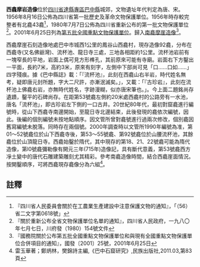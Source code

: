 {{msg:四川省文物保護單位
|名稱 = 南龕、北龕、西龕摩岩造像
|編號 = 39
|圖片 = 
|級別 = S01
|分類 = 
|時代 = [[唐代|唐代]]、[[宋代|宋代]]
|地点 = [[四川省|四川省]][[達縣專區|達縣專區]][[巴中縣|巴中縣]]城郊
|坐標 =
|登錄 = 1956年8月16日
}}
{{msg:四川省文物保護單位
|名稱 = 南龕、北龕、西龕摩崖造像
|編號 = 43
|圖片 = 
|級別 = S1
|分類 = 
|時代 = [[唐代|唐代]]、[[宋代|宋代]]
|地点 = [[四川省|四川省]][[巴中縣|巴中縣]]
|坐標 =
|登錄 = 1980年7月7日
}}
{{msg:四川省文物保護單位
|名稱 = [[水寧寺摩崖造像|水寧寺摩崖造像]]、西龕摩崖造像、[[北龕摩崖造像|北龕摩崖造像]]
|編號 = 合併-14
|圖片 = 
|級別 = 105
|分類 = 
|時代 = 隋至宋
|地点 = [[四川省|四川省]][[巴中市|巴中市]]
|坐標 =
|登錄 = 2001年6月25日
}}
'''西龕摩岩造像'''位於[[四川省|四川省]][[達縣專區|達縣專區]][[巴中縣|巴中縣]]城郊，文物遺址年代判定為唐、宋。1956年8月16日公佈為四川省第一批歷史及革命文物保護單位。1956年時存較完整者有北龕43龕<ref>『四川省人民委員會關於在工農業生產建設中注意保護文物的通知』，「（56）省二文字第0618號」</ref>，1980年7月7日公佈為四川省重新公布的第一批文物保護單位<ref>『關於重新公布全省文物保護單位名單的通知』，四川省人民政府，一九八〇年七月七日，川府發（1980）154號文件</ref>。2001年6月25日列為[[第五批全國重點文物保護單位|第五批全國重點文物保護單位]]。歸入[[南龕摩崖造像|南龕摩崖造像]]<ref>『國務院關於公布第五批全國重點文物保護單位和與現有全國重點文物保護單位合併項目的通知』，國發〔2001〕25號，2001年6月25日</ref>。

西龕摩崖石刻造像地處巴中市城西1公里的鳳谷山西龕村，現存造像92龕，分布在西龕寺(又名佛爺灣)、流杯池、龍日寺三處，三地各相距約1公里。流杯池岩前有一塊窄長的平地，岩面上偶可見方形榫孔，其前原來可能有寺廟。岩面右下方鑿出一平面，長約7米，高約3米，原來有刻字，左側中下部尚可見「口……口如……」四字殘痕。據《巴中縣誌》載：「『流杯池』，此刻在西龕山右半岩，時代姓名無考，疑即唐元封所題，字大二尺許，亦漸泯滅矣。」，又載：「『古珍岩』，此刻在流杯池上佛龕右岩，亦無時代姓名，字跡漫糊，似亦唐宋筆也。」。今上面二題銘尚存遺蹟，鑿平的石碑尚存。在距第53號龕左側約20米處西龕村的公路旁有一水池，唐名「流杯池」，即古珍岩左下側的一口古井。20世紀80年代，最初對窟龕進行編號時，從山下西龕寺南邊開始，至龍日寺北邊結束，此後發現的龕依次編號，因此。後編的個別編號未按地點順序。因文管所曾對龕號進行過兩次修改，個別龕因舊寫編號未脫落。同時存在兩個號。2000年調查時以文管所1990年編號為准，第01～52號龕位於山下西龕寺後，第53～55號龕、第92號龕位於山腰流杯池，其餘龕位於山頂龍日寺。西龕始鑿於隋代，其中現存的第18、21、22號龕可能為隋代造像，第l0號龕彌勒像有開元三年(715年)造像記，具有斷代意義，第53號龕西方凈土變中的唐代石雕建築雕刻尤其精彩。參考南龕造像時間，結合西龕崖面情況。按開鑿順序，可將西龕現存龕像分為六組<ref>雷玉華著；鄭炳林，樊錦詩主編,《巴中石窟研究》,民族出版社,2011.03,第83頁</ref>。

==註釋==
{{reflist}}
{{四川全國重點文物保護單位}}
